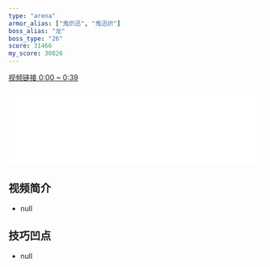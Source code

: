 ```yaml
---
type: "arena"
armor_alias: ["鬼炽迅", "鬼迅炽"]
boss_alias: "龙"
boss_type: "26"
score: 31466
my_score: 30826
---
```


[视频链接 0:00 ~ 0:39](https://www.bilibili.com/video/BV1DV411k7eL)

<iframe
  src="//player.bilibili.com/player.html?aid=413151870&bvid=BV1DV411k7eL&cid=192756522&page=1"
  scrolling="no"
  border="0"
  frameborder="no"
  framespacing="0"
  allowfullscreen
  width="100%"
></iframe>

## 视频简介

- null

## 技巧凹点

- null
